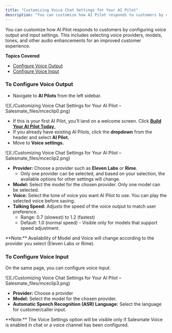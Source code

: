 ```yaml
---
title: "Customizing Voice Chat Settings for Your AI Pilot"
description: "You can customize how AI Pilot responds to customers by configuring voice output and input settings. This includes selecting voice providers, models, ..."
---
```


You can customize how AI Pilot responds to customers by configuring voice output and input settings. This includes selecting voice providers, models, tones, and other audio enhancements for an improved customer experience.

**Topics Covered**

*   [Configure Voice Output](https://support.salesmate.io/hc/en-us/articles/49115711005209-Customizing-Voice-Chat-Settings-for-Your-AI-Pilot#h_01K2C9ZQY1PK0Y3BAPY60SGMHT)
*   [Configure Voice Input](https://support.salesmate.io/hc/en-us/articles/49115711005209-Customizing-Voice-Chat-Settings-for-Your-AI-Pilot#h_01K2C9ZQY1FTGPQV08YMQKY75P)

### To Configure Voice Output

*   Navigate to **AI Pilots** from the left sidebar.

![](./Customizing Voice Chat Settings for Your AI Pilot – Salesmate_files/mceclip0.png)

*   If this is your first AI Pilot, you’ll land on a welcome screen. Click [**Build Your AI Pilot Today**.](https://support.salesmate.io/hc/en-us/articles/45878624568857-How-to-Build-an-AI-Pilot)
*   If you already have existing AI Pilots, click the **dropdown** from the header and select **AI Pilot.**
*   Move to **Voice settings.**

![](./Customizing Voice Chat Settings for Your AI Pilot – Salesmate_files/mceclip2.png)

*   **Provider:** Choose a provider such as **Eleven Labs** or **Rime**.
    *   Only one provider can be selected, and based on your selection, the available options for other settings will change.
*   **Model:** Select the model for the chosen provider. Only one model can be selected.
*   **Voice:** Select the tone of voice you want AI Pilot to use. You can play the selected voice before saving.
*   **Talking Speed:** Adjusts the speed of the voice output to match user preference.
    *   Range: 0.7 (slowest) to 1.2 (fastest)
    *   Default: 1.0 (normal speed) - Visible only for models that support speed adjustment.

<Note>
**Note:** Availability of Model and Voice will change according to the provider you select (Eleven Labs or Rime).
</Note>

### To Configure Voice Input

On the same page, you can configure voice input.

![](./Customizing Voice Chat Settings for Your AI Pilot – Salesmate_files/mceclip3.png)

*   **Provider:** Choose a provider
*   **Model:** Select the model for the chosen provider.
*   **Automatic Speech Recognition (ASR) Language:** Select the language for customer/caller input.

<Note>
**Note:** The Voice Settings option will be visible only if Salesmate Voice is enabled in chat or a voice channel has been configured.
</Note>